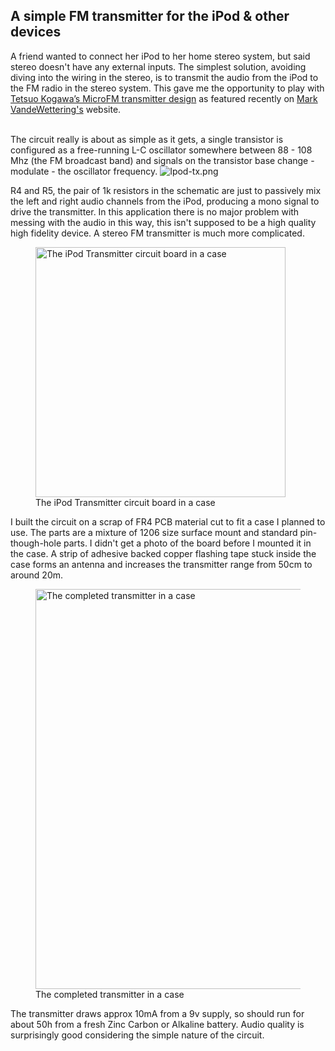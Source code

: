 == A simple FM transmitter for the iPod & other devices ==

A friend wanted to connect her iPod to her home stereo system, but said stereo doesn't have any external inputs. The simplest solution, avoiding diving into the wiring in the stereo, is to transmit the audio from the iPod to the FM radio in the stereo system. This gave me the opportunity to play with [http://anarchy.translocal.jp/radio/micro/howtosimplestTX.html Tetsuo Kogawa’s MicroFM transmitter design] as featured recently on [http://brainwagon.org/ Mark VandeWettering's] website.

<br/>The circuit really is about as simple as it gets, a single transistor is configured as a free-running L-C oscillator somewhere between 88 - 108 Mhz (the FM broadcast band) and signals on the transistor base change - modulate - the oscillator frequency.
[[Image:Ipod-tx.png|center]]

R4 and R5, the pair of 1k resistors in the schematic are just to passively mix the left and right audio channels from the iPod, producing a mono signal to drive the transmitter. In this application there is no major problem with messing with the audio in this way, this isn't supposed to be a high quality high fidelity device. A stereo FM transmitter is much more complicated.

[[Image:DSC_0344.jpg|center|thumb|400px| The iPod Transmitter circuit board in a case]]

I built the circuit on a scrap of FR4 PCB material cut to fit a case I planned to use. The parts are a mixture of 1206 size surface mount and standard pin-though-hole parts. I didn't get a photo of the board before I mounted it in the case. A strip of adhesive backed copper flashing tape stuck inside the case forms an antenna and increases the transmitter range from 50cm to around 20m.

[[Image:DSC_0345.jpg|center|thumb|640px|The completed transmitter in a case]]

The transmitter draws approx 10mA from a 9v supply, so should run for about 50h from a fresh Zinc Carbon or Alkaline battery. Audio quality is surprisingly good considering the simple nature of the circuit.
